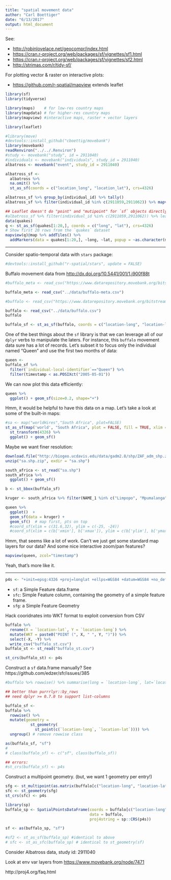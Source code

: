 ```yaml
---
title: "spatial movement data"
author: "Carl Boettiger"
date: "6/13/2017"
output: html_document
---
```


See:

- <http://robinlovelace.net/geocompr/index.html>
- <https://cran.r-project.org/web/packages/sf/vignettes/sf1.html>
- <https://cran.r-project.org/web/packages/sf/vignettes/sf2.html>
- <http://strimas.com/r/tidy-sf/>

For plotting vector & raster on interactive plots:

- <https://github.com/r-spatial/mapview> extends leaflet


```r
library(sf)
library(tidyverse)

library(maps)    # for low-res country maps
library(mapdata) # for higher-res country maps
library(mapview) #interactive maps, raster + vector layers

library(leaflet)
```


```r
#library(move)
#devtools::install_github("cboettig/movebank")
library(movebank)
readRenviron("../../.Renviron")
#study <- movebank("study", id = 2911040)
#individuals <- movebank("individuals", study_id = 2911040)
albatross <- movebank("event", study_id = 2911040)
```

```r
albatross_sf <- 
  albatross %>%
  na.omit() %>%
  st_as_sf(coords = c("location_long", "location_lat"), crs=4326)
```

```r
albatross_sf %>% group_by(individual_id) %>% tally()
albatross_sf %>% filter(individual_id %in% c(2911059,2911062)) %>% mapview(zcol="individual_id")

```


```r
## Leaflet doesn't do "point" and "mutipoint" for `sf` objects directly, but we can combine leaflet and mapview
#albatross_sf %>% filter(individual_id %in% c(2911059,2911062)) %>% leaflet()
data(quakes)
q <- st_as_sf(quakes[1:20,], coords = c("long", "lat"), crs=4326)
# Show first 20 rows from the `quakes` dataset
mapview(q)@map %>% addTiles() %>%
  addMarkers(data = quakes[1:20,], ~long, ~lat, popup = ~as.character(mag), label = ~as.character(mag))
```



----


Consider spatio-temporal data with `stars` package: 

```r
#devtools::install_github("r-spatial/stars", update = FALSE)

```

Buffalo movement data from <http://dx.doi.org/10.5441/001/1.j900f88t>


```r
#buffalo_meta <- read_csv("https://www.datarepository.movebank.org/bitstream/handle/10255/move.611/Kruger%20African%20Buffalo%2c%20GPS%20tracking%2c%20South%20Africa-reference-data.csv")

buffalo_meta <- read_csv("../data/buffalo-meta.csv")
```

```r
#buffalo <- read_csv("https://www.datarepository.movebank.org/bitstream/handle/10255/move.610/Kruger%20African%20Buffalo%2c%20GPS%20tracking%2c%20South%20Africa.csv")

buffalo <- read_csv("../data/buffalo.csv")
buffalo
```

```r
buffalo_sf <- st_as_sf(buffalo, coords = c("location-long", "location-lat"), crs=4326)
```

One of the best things about the `sf` library is that we can leverage all of our `dplyr` verbs to manipulate the laters.  For instance, this `buffalo` movement data sure has a lot of records.  Let's subset it to focus only the individual named "Queen" and use the first two months of data:


```r
queen <-
buffalo_sf %>% 
  filter(`individual-local-identifier`=="Queen") %>%
  filter(timestamp < as.POSIXct("2005-05-01"))
```

We can now plot this data efficiently:

```r
queen %>%
  ggplot() + geom_sf(size=0.2, shape="+")
```

Hmm, it would be helpful to have this data on a map.  Let's take a look at some of the built-in maps:

```r
#sa <- map("worldHires","South Africa", plot=FALSE)
st_as_sf(map('world', "South Africa", plot = FALSE, fill = TRUE, xlim = c(14,35), ylim=c(-35,-20))) %>% 
  st_transform(4326) %>%
  ggplot() + geom_sf() 
```

Maybe we want finer resolution:

```r
download.file("http://biogeo.ucdavis.edu/data/gadm2.8/shp/ZAF_adm_shp.zip", "sa.shp.zip")
unzip("sa.shp.zip", exdir = "sa.shp")
```



```r
south_africa <- st_read("sa.shp")
south_africa %>% 
  ggplot() + geom_sf()
```

```r
b <- st_bbox(buffalo_sf)
```

```r
kruger <- south_africa %>% filter(NAME_1 %in% c("Limpopo", "Mpumalanga"))

queen %>%
  ggplot()  + 
  geom_sf(data = kruger) +
  geom_sf()  # map first, pts on top
  #coord_sf(xlim = c(31.6,32), ylim = c(-25, -24))
  #coord_sf(xlim = c(b['xmin'], b['xmax']), ylim = c(b['ylim'], b['ymax']))
```

Hmm, that seems like a lot of work.  Can't we just get some standard map layers for our data? And some nice interactive zoom/pan features?

```r
mapview(queen, zcol="timestamp")
```

Yeah, that's more like it.

----------


```r
p4s <- "+init=epsg:4326 +proj=longlat +ellps=WGS84 +datum=WGS84 +no_defs +towgs84=0,0,0"
```

- `sf`: a Simple Feature data.frame
- `sfc`: Simple Feature column, containing the geometry of a simple feature frame.
- `sfg`: a Simple Feature Geometry

Hack cooridnates into WKT format to exploit conversion from CSV

```r
buffalo %>%
  rename(X = `location-lat`, Y = `location-long`) %>%
  mutate(WKT = paste0("POINT (", X, " ", Y, ")")) %>%
  select(-X, -Y) %>%
  write_csv("buffalo_st.csv")
buffalo_st <- st_read("buffalo_st.csv")

st_crs(buffalo_st) <- p4s

```


Construct a `sf` data.frame manually? See https://github.com/edzer/sfr/issues/385

```r

#buffalo %>% rowwise() %>% summarise(long = `location-long`, lat=`location-lat`)

## better than purrrlyr::by_rows
## need dplyr >= 0.7.0 to support list-columns

buffalo_sf <-
buffalo %>%
  rowwise() %>%
  mutate(geometry = 
           st_geometry(
             st_point(c(`location-long`, `location-lat`)))) %>% 
  ungroup() # remove rowwise class

as(buffalo_sf, "sf")
# 
# class(buffalo_sf) <- c("sf", class(buffalo_sf))

## errors:
#st_crs(buffalo_sf) <- p4s
```

Construct a multipoint geometry. (but, we want 1 geometry per entry!)

```r
sfg <- st_multipoint(as.matrix(buffalo[c("location-long", "location-lat")]))
sfc <- st_geometry(sfg)
st_crs(sfc) <- p4s
```

```r
library(sp)
buffalo_sp <- SpatialPointsDataFrame(coords = buffalo[c("location-long", "location-lat")], 
                                     data = buffalo, 
                                     proj4string = sp::CRS(p4s))

sf <- as(buffalo_sp, "sf")

#sf2 <- st_as_sf(buffalo_sp) #identical to above
# sfc <- st_as_sfc(buffalo_sp) # identical to st_geometry(sf)
```

Consider Albatross data, study id: 2911040


Look at env var layers from <https://www.movebank.org/node/7471>

http://proj4.org/faq.html
